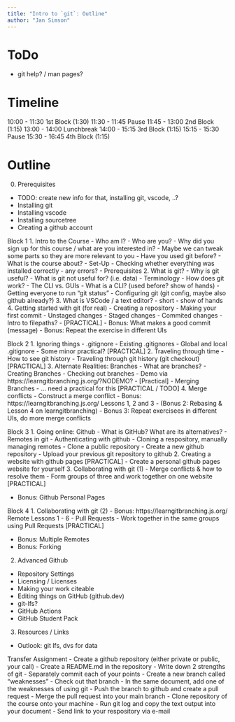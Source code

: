```yaml
---
title: "Intro to `git`: Outline"
author: "Jan Simson"
---
```


# ToDo

- git help? / man pages?

# Timeline

10:00 - 11:30 1st Block (1:30)
11:30 - 11:45 Pause
11:45 - 13:00 2nd Block (1:15)
13:00 - 14:00 Lunchbreak
14:00 - 15:15 3rd Block (1:15)
15:15 - 15:30 Pause
15:30 - 16:45 4th Block (1:15)

# Outline
0. Prerequisites
  - TODO: create new info for that, installing git, vscode, ..?
  - Installing git
  - Installing vscode
  - Installing sourcetree
  - Creating a github account

Block 1
1. Intro to the Course
  - Who am I?
  - Who are you?
    - Why did you sign up for this course / what are you interested in?
      - Maybe we can tweak some parts so they are more relevant to you
    - Have you used git before?
  - What is the course about?
  - Set-Up
    - Checking whether everything was installed correctly
      - any errors?
      - Prerequisites
2. What is git?
  - Why is git useful?
    - What is git not useful for? (i.e. data)
  - Terminology
  - How does git work?
  - The CLI vs. GUIs
    - What is a CLI? (used before? show of hands)
    - Getting everyone to run "git status"
  - Configuring git (git config, maybe also github already?)
3. What is VSCode / a text editor?
    - short
    - show of hands
4. Getting started with git (for real)
  - Creating a repository
  - Making your first commit
    - Unstaged changes
    - Staged changes
    - Commited changes
  - Intro to filepaths?
  -  [PRACTICAL]
  - Bonus: What makes a good commit (message)
  - Bonus: Repeat the exercise in different UIs

Block 2
1. Ignoring things
  - .gitignore
  - Existing .gitignores
  - Global and local .gitignore
  - Some minor practical? [PRACTICAL]
2. Traveling through time
  - How to see git history
  - Traveling through git history (git checkout) [PRACTICAL]
3. Alternate Realities: Branches
  - What are branches?
    - Creating Branches
    - Checking out branches
  - Demo via https://learngitbranching.js.org/?NODEMO?
  - [Practical]
    - Merging Branches
  - ... need a practical for this [PRACTICAL / TODO]
4. Merge conflicts
  - Construct a merge conflict
  - Bonus: https://learngitbranching.js.org/ Lessons 1, 2 and 3
  - (Bonus 2: Rebasing & Lesson 4 on learngitbranching)
  - Bonus 3: Repeat exercisees in different UIs, do more merge conflicts

Block 3
1. Going online: Github
  - What is GitHub? What are its alternatives?
  - Remotes in git
  - Authenticating with github
  - Cloning a respository, manually managing remotes
  - Clone a public repository
  - Create a new github repository
  - Upload your previous git repository to github
2. Creating a website with github pages [PRACTICAL]
  - Create a personal github pages website for yourself
3. Collaborating with git (1)
  - Merge conflicts & how to resolve them
  - Form groups of three and work together on one website [PRACTICAL]

  - Bonus: Github Personal Pages

Block 4
1. Collaborating with git (2)
  - Bonus: https://learngitbranching.js.org/ Remote Lessons 1 - 6
  - Pull Requests
  - Work together in the same groups using Pull Requests [PRACTICAL]

  - Bonus: Multiple Remotes
  - Bonus: Forking
2. Advanced Github
  - Repository Settings
  - Licensing / Licenses
  - Making your work citeable
  - Editing things on GitHub (github.dev)
  - git-lfs?
  - GitHub Actions
  - GitHub Student Pack
3. Resources / Links
  - Outlook: git lfs, dvs for data



Transfer Assignment
- Create a github repository (either private or public, your call)
- Create a README.md in the repository
- Write down 2 strengths of git
  - Separately commit each of your points
- Create a new branch called "weaknesses"
  - Check out that branch
  - In the same document, add one of the weaknesses of using git
  - Push the branch to github and create a pull request
  - Merge the pull request into your main branch
- Clone repository of the course onto your machine
  - Run git log and copy the text output into your document
- Send link to your respository via e-mail
